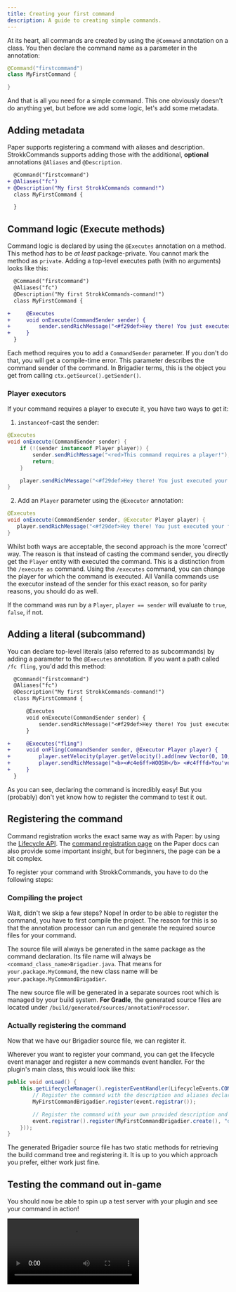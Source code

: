 ```yaml
---
title: Creating your first command
description: A guide to creating simple commands.
---
```





At its heart, all commands are created by using the `@Command` annotation on a class. You then declare the
command name as a parameter in the annotation:

```java
@Command("firstcommand")
class MyFirstCommand {

}
```

And that is all you need for a simple command. This one obviously doesn't do anything yet, but before we add some
logic, let's add some metadata.

## Adding metadata
Paper supports registering a command with aliases and description. StrokkCommands supports adding those with
the additional, **optional** annotations `@Aliases` and `@Description`.

```diff lang=java
  @Command("firstcommand")
+ @Aliases("fc")
+ @Description("My first StrokkCommands command!")
  class MyFirstCommand {

  }
```

## Command logic (Execute methods)
Command logic is declared by using the `@Executes` annotation on a method. This method *has* to be *at least*
package-private. You cannot mark the method as `private`. Adding a top-level executes path (with no arguments)
looks like this:
```diff lang=java
  @Command("firstcommand")
  @Aliases("fc")
  @Description("My first StrokkCommands-command!")
  class MyFirstCommand {

+     @Executes
+     void onExecute(CommandSender sender) {
+         sender.sendRichMessage("<#f29def>Hey there! You just executed your first command ^-^");
+     }
  }
```

Each method requires you to add a `CommandSender` parameter. If you don't do that, you will get a compile-time error.
This parameter describes the command sender of the command. In Brigadier terms, this is the object you get
from calling `ctx.getSource().getSender()`.

### Player executors
If your command requires a player to execute it, you have two ways to get it:
1. `instanceof`-cast the sender:

```java
@Executes
void onExecute(CommandSender sender) {
    if (!(sender instanceof Player player)) {
        sender.sendRichMessage("<red>This command requires a player!");
        return;
    }

    player.sendRichMessage("<#f29def>Hey there! You just executed your first command ^-^");
}
   ```
2. Add an `Player` parameter using the `@Executor` annotation:

```java
@Executes
void onExecute(CommandSender sender, @Executor Player player) {
   player.sendRichMessage("<#f29def>Hey there! You just executed your first command ^-^");
}
   ```

Whilst both ways are acceptable, the second approach is the more 'correct' way.
The reason is that instead of casting the command sender, you directly get the `Player` entity with executed the command.
This is a distinction from the `/execute as` command. Using the `/executes` command,
you can change the player for which the command is executed. All Vanilla commands use the executor
instead of the sender for this exact reason, so for parity reasons, you should do as well.

If the command was run by a `Player`, `player == sender` will evaluate to `true`, `false`, if not.

## Adding a literal (subcommand)
You can declare top-level literals (also referred to as subcommands) by adding a parameter to the `@Executes` annotation.
If you want a path called `/fc fling`, you'd add this method:

```diff lang=java
  @Command("firstcommand")
  @Aliases("fc")
  @Description("My first StrokkCommands-command!")
  class MyFirstCommand {

      @Executes
      void onExecute(CommandSender sender) {
          sender.sendRichMessage("<#f29def>Hey there! You just executed your first command ^-^");
      }

+     @Executes("fling")
+     void onFling(CommandSender sender, @Executor Player player) {
+         player.setVelocity(player.getVelocity().add(new Vector(0, 10, 0)));
+         player.sendRichMessage("<b><#c4e6ff>WOOSH</b> <#c4fffd>You've been flung!");
+     }
  }
```

As you can see, declaring the command is incredibly easy! But you (probably) don't yet know how to register the command
to test it out.

## Registering the command
Command registration works the exact same way as with Paper: by using the [Lifecycle API](<https://docs.papermc.io/paper/dev/lifecycle/>).
The [command registration page](<https://docs.papermc.io/paper/dev/command-api/basics/registration/>) on the Paper docs
can also provide some important insight, but for beginners, the page can be a bit complex.

To register your command with StrokkCommands, you have to do the following steps:

### Compiling the project
Wait, didn't we skip a few steps? Nope! In order to be able to register the command, you have to first compile the project.
The reason for this is so that the annotation processor can run and generate the required source files for your command.

The source file will always be generated in the same package as the command declaration. Its file name will always be
`<command_class_name>Brigadier.java`. That means for `your.package.MyCommand`, the new class name will be
`your.package.MyCommandBrigadier`.

The new source file will be generated in a separate sources root which is managed by your build system.
**For Gradle**, the generated source files are located under `/build/generated/sources/annotationProcessor`.

### Actually registering the command
Now that we have our Brigadier source file, we can register it.

Wherever you want to register your command, you can get the lifecycle event manager and register a
new commands event handler. For the plugin's main class, this would look like this:
```java title="YourPlugin.java"
public void onLoad() {
    this.getLifecycleManager().registerEventHandler(LifecycleEvents.COMMANDS.newHandler(event -> {
        // Register the command with the description and aliases declared as annotations:
        MyFirstCommandBrigadier.register(event.registrar());

        // Register the command with your own provided description and aliases:
        event.registrar().register(MyFirstCommandBrigadier.create(), "description", List.of(/* aliases */));
    }));
}
```

The generated Brigadier source file has two static methods for retrieving the build command tree and registering
it. It is up to you which approach you prefer, either work just fine.

## Testing the command out in-game
You should now be able to spin up a test server with your plugin and see your command in action!

<Video src={FirstCommandMp4}/>
